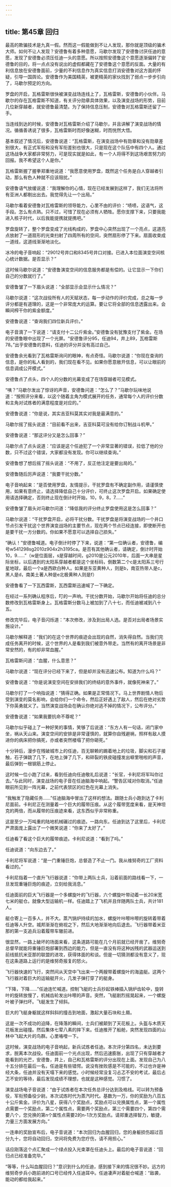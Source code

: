 ```yaml
---
---
---
```

title: 第45章 回归
---



最高的欺骗技术是九真一假。然而这一假能做到不让人发现，那你就是顶级的骗术大师。如何不让人发现？安德鲁有着多种意愿，马歇尔发现了安德鲁讨厌任迪的意愿，发现了安德鲁必须压任迪一头的意愿。所以按照安德鲁这个意愿逐渐偏转了安德鲁的目的，将一点点没有说出的虚假都藏在了安德鲁这个意愿的反面。大量的有利信息放在安德鲁面前，少量的不利信息作为真实信息打消安德鲁对这方面的怀疑，引导一国舆论。安德鲁作为美国精英，被更精英的家伙找到了弱点一步步引向了，马歇尔预定的方向。

罗盘的开启，瓦格雷斯很快被演变战场连线上了，瓦格雷斯，安德鲁的小伙伴。马歇尔的存在瓦格雷斯不知道，有关评分勋章具体效果，以及演变战场的形势，目前几位新穿越者，就安德鲁最清楚。为了保持信息压制，安德鲁对瓦格雷斯还留了一手。

当连线到达的时候，安德鲁对瓦格雷斯介绍了马歇尔，并且讲解了演变战场的情况。循循善诱说了很多，瓦格雷斯时而好像迷糊，时而恍然大悟。

基本叙述了情况后，安德鲁说道：“瓦格雷斯，在演变战场中有勋章和没有勋章差别很大，有正式军衔和没有军衔差别也很大，只是现在这个队伍中有四个人。通过这场战争大家都非常努力，可是现实就是如此，有一个人将得不到这场艰苦努力的回报。我不希望这个人是你。”

瓦格雷斯握了握拳郑重地说道：“我愿意使用罗盘，既然这个任务是白人穿越者引动，那么有色人种就不应该阻扰。”

安德鲁语气放缓说道：“我理解你的心情，现在已经发展到这样了，我们无法将所有亚洲人都剔出出去。我觉得先让一个出局。”

马歇尔看着安德鲁对瓦格雷斯的领导能力，心里不由的评价：“啧啧，这语气，这手段。怎么有点熟。只不过，可惜了现在必须有人牺牲。愿你支撑下来，只要我能进入核子时代，以后我能提携就提携吧。”

罗盘旋转了，整个罗盘变成了光线构成的，罗盘中心突然出现了一个亮点，这道亮点放射了一道扇形的光束扫射了四周所有的空间，突然扇形停了下来。扇面收束成一道线，这道线渐渐地淡化。

冰冷的电子音响起：“29012号井口和8345号井口对接。已进入本位面演变空间核心统计数据。是否显示？”

这时候马歇尔说道：“安德鲁演变空间的信息服务都是有偿的。让它显示一下你们自己的分数就行了。”

安德鲁皱了一下眉头说道：“全部显示会显示什么情况？”

马歇尔说道：“这次战役所有人的天赋状态，每一步动作的评价完成，总之每一步评分都是有道理的，这是一个非常庞大的运算。要让它将全部的信息透露出来。会瞬间榨干你的紫金额度。”

安德鲁说道：“查询我们四位新兵评价。”

电子音滴了一下说道：“请支付十二公斤紫金。”安德鲁没有犹豫支付了紫金。在场的安德鲁眼中出现了一个光屏。“安德鲁评分95，任迪94，井上89，瓦格雷斯78。”出乎安德鲁的意料，任迪的评分并没有高过自己。

安德鲁余光看到了瓦格雷斯询问的眼神，有点奇怪。马歇尔说道：“你现在查询的信息，是你的私人看到的，我们现在看不见。如果你愿意敞开信息，可以让眼前的信息调成公开模式。”

安德鲁点了点头，四个人的分数的光幕变成了在场穿越者可见模式。

“咦？”马歇尔发出了惊讶的声音，安德鲁问道：“怎么了？”马歇尔玩味地说道：“按照评分来看，以这个随着主角为模式展开的任务，通常每个人的评价分数和主角对试炼者的满意程度是对应的。”

安德鲁说道：“你是说，其实吉亚科莫其实对我是最满意的。”

马歇尔摇了摇头说道：“目前看不出来，吉亚科莫可没有给你订制战斗机甲。”

安德鲁说道：“那这评分又是怎么回事？”

马歇尔点了点头说道：“应该是这个任迪犯了一个非常显著的错误，拉低了他的分数，只不过这个错误，大家都没有发现。你可以继续查询。”

安德鲁想了想后摇了摇头说道：“不用了，反正他注定是要出局的。”

安德鲁随后厉声说道：“我要干扰分数。”

电子音响起来：“是否使用罗盘，友情提示，干扰罗盘有不确定副作用，请谨慎使用，如果有意终止，请选择降低自己十分评价，可终止这次罗盘开启。如果确定使用请选择确定，否则终止现在倒计时开始，10，9，8，7……”

安德鲁皱了眉头对马歇尔问道：“降低我的评分终止罗盘使用这是怎么回事？”

马歇尔说道：“干扰罗盘开启，必将干扰分数。干扰罗盘是将演变战场的一个井口节点引发干扰这个世界演变战场的主要节点，现在两个节点已经连接，即使断开也是要干扰一方分数的。你如果不愿意可以选择自己损失。”

“确认！”安德鲁喊道。电子倒计时停了下来，说道：“第一位确认者，安德鲁，编号w541298sg2010z904x2h3195ca。是否有其他确认者，请确定，倒计时开始10，9……”（w是位面层，s是穿越时间，g2010是公元2010年，后面一大串是星际坐标，以后遇到的太阳系穿越者都是这个坐标码，倒数第二个c是太阳系三号行星地球，最后一个a是西欧白种人。如果是东亚黄种人，则是b，南亚热带人是c，黑人是d，南美土著人种是e北极黄种人则是f）

安德鲁看了一下瓦西雷斯，瓦西雷斯迅速喊了一下确定。

在经过一系列确认程序后，叮的一声响。干扰分数开始，马歇尔开始将任迪的总分数修改到瓦格雷斯身上。瓦格雷斯分数马上被加到了八十七，而任迪被减到八十五。

修改完毕后，电子音闪烁道：“本次修改，涉及到出局人选。是否对出局者场景实施设计。”

马歇尔解释道：“我们的在这个世界的痕迹会出现的自然，消失得自然。当我们完成任务离开的时候，这个世界的人是看到我们被意外带走。当然有的离开场景是非常安然的，有的却非常血腥。”

瓦格雷斯问道：“血腥，什么意思？”

马歇尔说道：“现在评分已经下来了，但是却并没有迅速公布。知道为什么吗？”

安德鲁说道：“你是说演变空间在安排我们的终结的意外事件，就像死神来了。”

马歇尔打了一个响指说道：“猜得正确。如果是正常情况下。马上世界剧情人物后受到演变的莫名影响，会给你们一个命令，然后正好遇上了敌人，然后在绝对劣势下你英勇就义了。当然演变战场会在确认你绝对逃不掉的情况下，公布评分。”

安德鲁说道：“如果我要抗命不尊呢？”

马歇尔似乎碰上了一种好笑的事情，笑够了后说道：“东方人有一句话，闭门家中坐，祸从天山来。演变空间的安排是非常谨慎的，就算你自残避祸，照样有敌人摸进你的病床把你搞死，亦或者突然楼塌了把你砸死。”

十分钟后，漫步在残破城市上的任迪，百无聊赖的踢着地上的垃圾，脚尖和石子接触，石子弹跳了几下，在地上弹了几下，和碎裂的铁皮碰撞发出噼里啪啦的声音，最后弹到一根钢筋上停止。

这时候一位小跑了过来，看到任迪向任迪敬礼后说道：“长官，卡利尼将军叫你过去。”与此同时，演变战场的电子音在任迪脑海中响起。“警告区域对你取消。”任迪眼前所见到一阵光幕，之前代表禁区的红色在光幕上消失。

“我触发了隐藏任务……”任迪脑海中冒出了这样的想法。跟随士兵小跑到达了卡利尼面前。卡利尼正在测量着一个巨大的履带压痕。从这个履带宽度来看，是天神坦克的两倍，而从履带的压痕迹来看，这东西似乎非常称重。

这是至少一万吨重的陆地机械碾过的痕迹。一路向东。任迪到达了这里后，卡利尼严肃面庞上露出了一个微笑说道：“你来了太好了。”

任迪看了看这个巨大的履带痕迹。卡利尼说道：“看到了吗。”

任迪说道：“向东边去了。”

卡利尼将军说道：“是一门重锤巨炮，总督造了不止一门。我从维努奇的工厂资料看过的。”

卡利尼指着一个直升飞行器说道：“你带上两队士兵，沿着前面的路线看一下，一旦发现重锤巨炮的痕迹，立刻给我消息。”

任迪面前的巨大飞行器是一个多螺旋叶的飞行器，六个螺旋叶带动着一长20米宽七米的艇仓。就像大型运输机一样。任迪踏上了飞机并且伴随两队士兵，共计181人。

艇仓寄上一百多人，并不大。蒸汽锅炉持续的加水，螺旋叶咔嚓咔嚓的旋转着带着任迪等人升空。城邦渐渐在俯视之下，然后大地渐渐地向后退去。飞行器带着米亚那的第一支追兵沿着履带车辙前进。

很显然，一路上破坏的场面来看，这条道路可能在几个月前就已经开凿了。维努奇总督早就能将重锤巨炮部署到西边的能力，但是一直没有将这种凶残的武器运送到前线抵抗米亚那的联盟的进攻，获得体面的和谈。但是一切猜测都没有意义了，现在这条道路上运行的是维努奇报复的怒火。

飞行器快速的飞行，突然间从天空中飞出来一个两艘带着螺旋叶的海盗艇。这两个飞行器对着巨大的运输艇开火，几发子弹打穿了的艇身。

“下降，下降……”任迪连忙喊道。控制飞艇的士兵抄起铁棒插入锅炉齿轮中，旋转叶的旋转放慢了，机械齿轮发出咔嚓的声音。突然，飞艇剧烈摇晃起来，一个螺旋叶被子弹扫坏。飞艇发生了倾斜。

巨大的飞艇身躯就这样斜斜的撞击到地面，激起大量石块和土屑。

这是一次不成功的迫降，在降落的瞬间，士兵们被颠到了天花板上。头盔与木质天花板发出碰撞。然后集体七荤八素的摔下来。任迪推开了船舱，突然发现四面的山林中飞起大片的鸟群。心里咯噔一下。

这时候，演变战场的电子音响起，新兵试炼者任迪。本次评分第四名，未达到要求，脱离本次战役。任迪面前一个光点出现，然后迅速膨胀，出现了只有穿越者才能看到的光芒，安德鲁，井上，自己和瓦格雷斯的评分出现在上面。发现自己为八十五分排在最后一名，任迪是有些错愕。说没有挫败感是不可能的，不过也许是神经大条，任迪并没有天塌下来的感觉。小时候经常没复习忐忑不安的考试，最后忐忑不安的等待，最后发现成绩不理想，也就是这种感觉。习惯了。

演变战场电子音说道：“由于试炼者在本次任务总评分达到及格线。可以转为预备役，军衔预备役少尉。本次试炼时代为蒸汽时代。基数为一万，你的奖励为八百五十公斤紫金。评价为八星，获得八个奖励点，奖励点可以兑换属性点，第一个属性点需要一个奖励点，第二个属性点，需要两个奖励点，第三个需要四个，第四个需要八个，您兑换的第n个属性点需要2的n-1次方奖励点。请郑重选择智力，敏捷，力量三方面发展方向。”

一连串的奖励宣布后，电子音说道：“本次回归为血腥回归，您的身躯损伤超过百分九十，您将自动回归，空间将免费为您疗伤，请不用担心。”

话应刚落这个点汇聚成一个绿点投入光束罩在任迪头上。最后的电子音说道：“回归点已经准备完毕。”

“等等，什么叫血腥回归？”意识到什么的任迪，感到接下来的情况很不妙。远方的维努奇步兵小跑前进的口号已经传入任迪耳中。任迪凄声对着艇仓喊道：“敌袭，能动的都给我起来。”